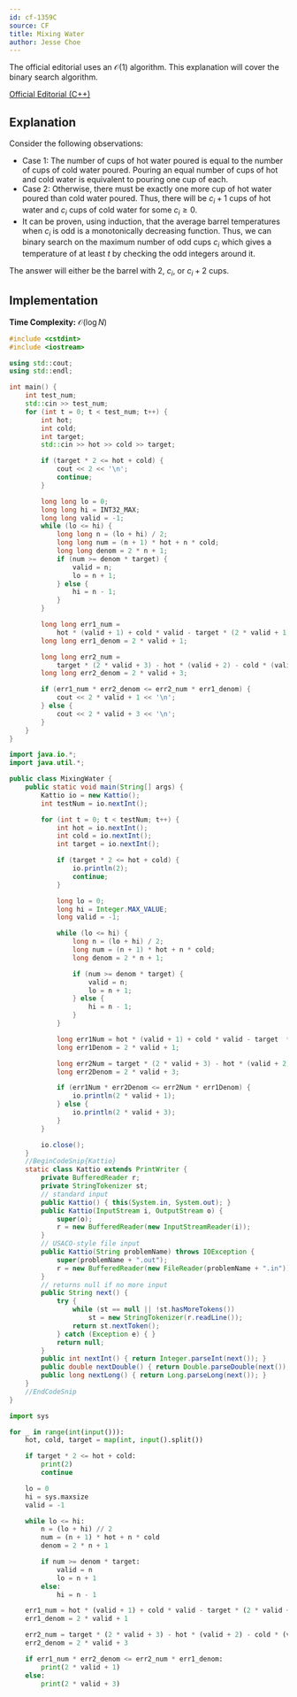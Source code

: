 ```yaml
---
id: cf-1359C
source: CF
title: Mixing Water
author: Jesse Choe
---
```


The official editorial uses an $\mathcal{O}(1)$ algorithm.
This explanation will cover the binary search algorithm.

[Official Editorial (C++)](https://codeforces.com/blog/entry/78116)

## Explanation

Consider the following observations:

- Case 1: The number of cups of hot water poured is equal to the number of cups of cold water poured. Pouring an equal number of cups of hot and cold water is equivalent to pouring one cup of each.
- Case 2: Otherwise, there must be exactly one more cup of hot water poured than cold water poured. Thus, there will be $c_i + 1$ cups of hot water and $c_i$ cups of cold water for some $c_i \geq 0$.
- It can be proven, using induction, that the average barrel temperatures when $c_i$ is odd is a monotonically decreasing function. Thus, we can binary search on the maximum number of odd cups $c_i$ which gives a temperature of at least $t$ by checking the odd integers around it.

The answer will either be the barrel with $2$, $c_i$, or $c_i + 2$ cups.

## Implementation

**Time Complexity:** $\mathcal{O}(\log N)$

<LanguageSection>
<CPPSection>

```cpp
#include <cstdint>
#include <iostream>

using std::cout;
using std::endl;

int main() {
	int test_num;
	std::cin >> test_num;
	for (int t = 0; t < test_num; t++) {
		int hot;
		int cold;
		int target;
		std::cin >> hot >> cold >> target;

		if (target * 2 <= hot + cold) {
			cout << 2 << '\n';
			continue;
		}

		long long lo = 0;
		long long hi = INT32_MAX;
		long long valid = -1;
		while (lo <= hi) {
			long long n = (lo + hi) / 2;
			long long num = (n + 1) * hot + n * cold;
			long long denom = 2 * n + 1;
			if (num >= denom * target) {
				valid = n;
				lo = n + 1;
			} else {
				hi = n - 1;
			}
		}

		long long err1_num =
		    hot * (valid + 1) + cold * valid - target * (2 * valid + 1);
		long long err1_denom = 2 * valid + 1;

		long long err2_num =
		    target * (2 * valid + 3) - hot * (valid + 2) - cold * (valid + 1);
		long long err2_denom = 2 * valid + 3;

		if (err1_num * err2_denom <= err2_num * err1_denom) {
			cout << 2 * valid + 1 << '\n';
		} else {
			cout << 2 * valid + 3 << '\n';
		}
	}
}
```

</CPPSection>
<JavaSection>

```java
import java.io.*;
import java.util.*;

public class MixingWater {
    public static void main(String[] args) {
        Kattio io = new Kattio();
        int testNum = io.nextInt();

        for (int t = 0; t < testNum; t++) {
            int hot = io.nextInt();
            int cold = io.nextInt();
            int target = io.nextInt();

            if (target * 2 <= hot + cold) {
                io.println(2);
                continue;
            }

            long lo = 0;
            long hi = Integer.MAX_VALUE;
            long valid = -1;

            while (lo <= hi) {
                long n = (lo + hi) / 2;
                long num = (n + 1) * hot + n * cold;
                long denom = 2 * n + 1;

                if (num >= denom * target) {
                    valid = n;
                    lo = n + 1;
                } else {
                    hi = n - 1;
                }
            }

            long err1Num = hot * (valid + 1) + cold * valid - target  * (2 * valid + 1);
            long err1Denom = 2 * valid + 1;

            long err2Num = target * (2 * valid + 3) - hot * (valid + 2) - cold * (valid + 1);
            long err2Denom = 2 * valid + 3;

            if (err1Num * err2Denom <= err2Num * err1Denom) {
                io.println(2 * valid + 1);
            } else {
                io.println(2 * valid + 3);
            }
        }

        io.close();
    }
    //BeginCodeSnip{Kattio}
	static class Kattio extends PrintWriter {
		private BufferedReader r;
		private StringTokenizer st;
		// standard input
		public Kattio() { this(System.in, System.out); }
		public Kattio(InputStream i, OutputStream o) {
			super(o);
			r = new BufferedReader(new InputStreamReader(i));
		}
		// USACO-style file input
		public Kattio(String problemName) throws IOException {
			super(problemName + ".out");
			r = new BufferedReader(new FileReader(problemName + ".in"));
		}
		// returns null if no more input
		public String next() {
			try {
				while (st == null || !st.hasMoreTokens())
					st = new StringTokenizer(r.readLine());
				return st.nextToken();
			} catch (Exception e) { }
			return null;
		}
		public int nextInt() { return Integer.parseInt(next()); }
		public double nextDouble() { return Double.parseDouble(next()); }
		public long nextLong() { return Long.parseLong(next()); }
	}
	//EndCodeSnip
}
```

</JavaSection>
<PySection>

```py
import sys

for _ in range(int(input())):
    hot, cold, target = map(int, input().split())

    if target * 2 <= hot + cold:
        print(2)
        continue

    lo = 0
    hi = sys.maxsize
    valid = -1

    while lo <= hi:
        n = (lo + hi) // 2
        num = (n + 1) * hot + n * cold
        denom = 2 * n + 1

        if num >= denom * target:
            valid = n
            lo = n + 1
        else:
            hi = n - 1

    err1_num = hot * (valid + 1) + cold * valid - target * (2 * valid + 1)
    err1_denom = 2 * valid + 1

    err2_num = target * (2 * valid + 3) - hot * (valid + 2) - cold * (valid + 1)
    err2_denom = 2 * valid + 3

    if err1_num * err2_denom <= err2_num * err1_denom:
        print(2 * valid + 1)
    else:
        print(2 * valid + 3)
```

</PySection>
</LanguageSection>
